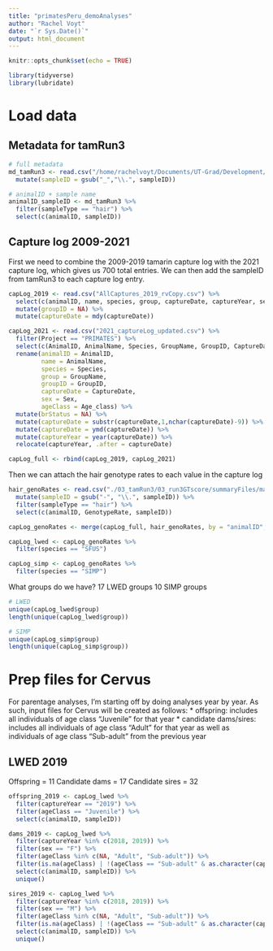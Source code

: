 ```yaml
---
title: "primatesPeru_demoAnalyses"
author: "Rachel Voyt"
date: "`r Sys.Date()`"
output: html_document
---
```


```r
knitr::opts_chunk$set(echo = TRUE)
```

```r
library(tidyverse)
library(lubridate)
```

# Load data

## Metadata for tamRun3

```r
# full metadata
md_tamRun3 <- read.csv("/home/rachelvoyt/Documents/UT-Grad/Development/repos/tamGenetics_primatesPeru/03_tamRun3/03_run3GTscore/tamRun3_metadata_12Jan2022.csv") %>%
  mutate(sampleID = gsub("_","\\.", sampleID))

# animalID + sample name
animalID_sampleID <- md_tamRun3 %>%
  filter(sampleType == "hair") %>%
  select(c(animalID, sampleID))
```


## Capture log 2009-2021

First we need to combine the 2009-2019 tamarin capture log with the 2021 capture log, which gives us 700 total entries. We can then add the sampleID from tamRun3 to each capture log entry.

```r
capLog_2019 <- read.csv("AllCaptures_2019_rvCopy.csv") %>%
  select(c(animalID, name, species, group, captureDate, captureYear, sex, ageClass, brStatus)) %>%
  mutate(groupID = NA) %>%
  mutate(captureDate = mdy(captureDate))

capLog_2021 <- read.csv("2021_captureLog_updated.csv") %>%
  filter(Project == "PRIMATES") %>%
  select(c(AnimalID, AnimalName, Species, GroupName, GroupID, CaptureDate, Sex, Age_class)) %>%
  rename(animalID = AnimalID,
         name = AnimalName,
         species = Species,
         group = GroupName,
         groupID = GroupID,
         captureDate = CaptureDate,
         sex = Sex,
         ageClass = Age_class) %>%
  mutate(brStatus = NA) %>%
  mutate(captureDate = substr(captureDate,1,nchar(captureDate)-9)) %>%
  mutate(captureDate = ymd(captureDate)) %>%
  mutate(captureYear = year(captureDate)) %>%
  relocate(captureYear, .after = captureDate)

capLog_full <- rbind(capLog_2019, capLog_2021)
```

Then we can attach the hair genotype rates to each value in the capture log

```r
hair_genoRates <- read.csv("./03_tamRun3/03_run3GTscore/summaryFiles/master_sampleSummary.csv") %>%
  mutate(sampleID = gsub("-", "\\.", sampleID)) %>%
  filter(sampleType == "hair") %>%
  select(c(animalID, GenotypeRate, sampleID))

capLog_genoRates <- merge(capLog_full, hair_genoRates, by = "animalID", all.x = T)

capLog_lwed <- capLog_genoRates %>%
  filter(species == "SFUS")

capLog_simp <- capLog_genoRates %>%
  filter(species == "SIMP")
```



What groups do we have?
17 LWED groups
10 SIMP groups

```r
# LWED
unique(capLog_lwed$group)
length(unique(capLog_lwed$group))

# SIMP
unique(capLog_simp$group)
length(unique(capLog_simp$group))
```

# Prep files for Cervus

For parentage analyses, I'm starting off by doing analyses year by year. As such, input files for Cervus will be created as follows:
* offspring: includes all individuals of age class "Juvenile" for that year
* candidate dams/sires: includes all individuals of age class "Adult" for that year as well as individuals of age class "Sub-adult" from the previous year

## LWED 2019

Offspring = 11
Candidate dams = 17
Candidate sires = 32


```r
offspring_2019 <- capLog_lwed %>%
  filter(captureYear == "2019") %>%
  filter(ageClass == "Juvenile") %>%
  select(c(animalID, sampleID))

dams_2019 <- capLog_lwed %>%
  filter(captureYear %in% c(2018, 2019)) %>%
  filter(sex == "F") %>%
  filter(ageClass %in% c(NA, "Adult", "Sub-adult")) %>%
  filter(is.na(ageClass) | !(ageClass == "Sub-adult" & as.character(captureYear) == '2019')) %>%
  select(c(animalID, sampleID)) %>%
  unique()

sires_2019 <- capLog_lwed %>%
  filter(captureYear %in% c(2018, 2019)) %>%
  filter(sex == "M") %>%
  filter(ageClass %in% c(NA, "Adult", "Sub-adult")) %>%
  filter(is.na(ageClass) | !(ageClass == "Sub-adult" & as.character(captureYear) == '2019')) %>%
  select(c(animalID, sampleID)) %>%
  unique()
```



